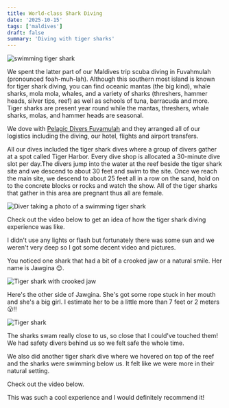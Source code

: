 ```yaml
---
title: World-class Shark Diving
date: '2025-10-15'
tags: ['maldives']
draft: false
summary: 'Diving with tiger sharks'
---
```


<Image
  src="/static/images/tiger-sharks/shark.jpg"
  width={800}
  height={840}
  alt="swimming tiger shark"
/>

We spent the latter part of our Maldives trip scuba diving in Fuvahmulah (pronounced foah-muh-lah). Although this southern most island is known for tiger shark diving, you can find oceanic mantas (the big kind), whale sharks, mola mola, whales, and a variety of sharks (threshers, hammer heads, silver tips, reef) as well as schools of tuna, barracuda and more. Tiger sharks are present year round while the mantas, threshers, whale sharks, molas, and hammer heads are seasonal.

We dove with [Pelagic Divers Fuvamulah](https://www.pelagicdiversfuvahmulah.com/) and they arranged all of our logistics including the diving, our hotel, flights and airport transfers.

All our dives included the tiger shark dives where a group of divers gather at a spot called Tiger Harbor. Every dive shop is allocated a 30-minute dive slot per day.The divers jump into the water at the reef beside the tiger shark site and we descend to about 30 feet and swim to the site. Once we reach the main site, we descend to about 25 feet all in a row on the sand, hold on to the concrete blocks or rocks and watch the show. All of the tiger sharks that gather in this area are pregnant thus all are female.

<Image
  src="/static/images/tiger-sharks/linda-photo-shark.jpg"
  width={800}
  height={840}
  alt="Diver taking a photo of a swimming tiger shark"
/>

Check out the video below to get an idea of how the tiger shark diving experience was like.

<YouTube embedId="OaIS7xhSVWs?si=zrIFeU8lCcqCnFgb" />

I didn't use any lights or flash but fortunately there was some sun and we weren't very deep so I got some decent video and pictures.

You noticed one shark that had a bit of a crooked jaw or a natural smile. Her name is Jawgina 😊.

<Image
  src="/static/images/tiger-sharks/jawgina-smile.jpg"
  width={800}
  height={840}
  alt="Tiger shark with crooked jaw"
/>

Here's the other side of Jawgina. She's got some rope stuck in her mouth and she's a big girl. I estimate her to be a little more than 7 feet or 2 meters 😮‼️

<Image src="/static/images/tiger-sharks/jawgina.jpg" width={800} height={840} alt="Tiger shark" />

The sharks swam really close to us, so close that I could've touched them! We had safety divers behind us so we felt safe the whole time.

We also did another tiger shark dive where we hovered on top of the reef and the sharks were swimming below us. It felt like we were more in their natural setting.

Check out the video below.

<YouTube embedId="7xaJ8lDKDWM?si=VmxRYeti172jBDqv" />

This was such a cool experience and I would definitely recommend it!
